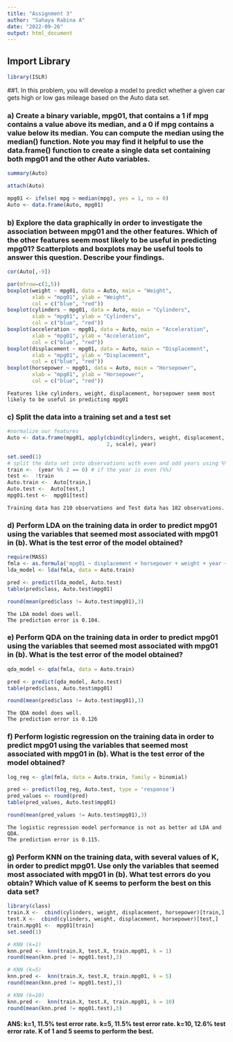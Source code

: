 ---
title: "Assignment 3"
author: "Sahaya Rabina A"
date: "2022-09-26"
output: html_document
---

## Import Library

```{r}
library(ISLR)
```

##1. In this problem, you will develop a model to predict whether a given car gets high or low gas mileage based on the Auto data set.

### a) Create a binary variable, mpg01, that contains a 1 if mpg contains a value above its median, and a 0 if mpg contains a value below its median. You can compute the median using the median() function. Note you may find it helpful to use the data.frame() function to create a single data set containing both mpg01 and the other Auto variables.

```{r}
summary(Auto)
```

```{r}
attach(Auto)
```

```{r}
mpg01 <- ifelse( mpg > median(mpg), yes = 1, no = 0)
Auto <- data.frame(Auto, mpg01)
```

### b) Explore the data graphically in order to investigate the association between mpg01 and the other features. Which of the other features seem most likely to be useful in predicting mpg01? Scatterplots and boxplots may be useful tools to answer this question. Describe your findings.

```{r}
cor(Auto[,-9])
```

```{r}
par(mfrow=c(1,5))
boxplot(weight ~ mpg01, data = Auto, main = "Weight", 
        xlab = "mpg01", ylab = "Weight",
        col = c("blue", "red"))
boxplot(cylinders ~ mpg01, data = Auto, main = "Cylinders", 
        xlab = "mpg01", ylab = "Cylinders",
        col = c("blue", "red"))
boxplot(acceleration ~ mpg01, data = Auto, main = "Acceleration", 
        xlab = "mpg01", ylab = "Acceleration",
        col = c("blue", "red"))
boxplot(displacement ~ mpg01, data = Auto, main = "Displacement", 
        xlab = "mpg01", ylab = "Displacement",
        col = c("blue", "red"))
boxplot(horsepower ~ mpg01, data = Auto, main = "Horsepower", 
        xlab = "mpg01", ylab = "Horsepower",
        col = c("blue", "red"))
```

    Features like cylinders, weight, displacement, horsepower seem most likely to be useful in predicting mpg01 
    
### c) Split the data into a training set and a test set

```{r}
#normalize our features
Auto <- data.frame(mpg01, apply(cbind(cylinders, weight, displacement, horsepower, acceleration), 
                                2, scale), year)
```

```{r}
set.seed(1)
# split the data set into observations with even and odd years using %% operator
train <-  (year %% 2 == 0) # if the year is even (%%)
test <-  !train
Auto.train <-  Auto[train,]
Auto.test <-  Auto[test,]
mpg01.test <-  mpg01[test]
```

    Training data has 210 observations and Test data has 182 observations.

### d) Perform LDA on the training data in order to predict mpg01 using the variables that seemed most associated with mpg01 in (b). What is the test error of the model obtained?

```{r}
require(MASS)
fmla <- as.formula('mpg01 ~ displacement + horsepower + weight + year + cylinders')
lda_model <- lda(fmla, data = Auto.train)

pred <- predict(lda_model, Auto.test)
table(pred$class, Auto.test$mpg01)
```

```{r}
round(mean(pred$class != Auto.test$mpg01),3)
```

    The LDA model does well. 
    The prediction error is 0.104.

### e) Perform QDA on the training data in order to predict mpg01 using the variables that seemed most associated with mpg01 in (b). What is the test error of the model obtained?

```{r}
qda_model <- qda(fmla, data = Auto.train)

pred <- predict(qda_model, Auto.test)
table(pred$class, Auto.test$mpg01)
```

```{r}
round(mean(pred$class != Auto.test$mpg01),3)
```

    The QDA model does well.
    The prediction error is 0.126

### f) Perform logistic regression on the training data in order to predict mpg01 using the variables that seemed most associated with mpg01 in (b). What is the test error of the model obtained?

```{r}
log_reg <- glm(fmla, data = Auto.train, family = binomial)

pred <- predict(log_reg, Auto.test, type = 'response')
pred_values <- round(pred)
table(pred_values, Auto.test$mpg01)
```

```{r}
round(mean(pred_values != Auto.test$mpg01),3)
```

    The logistic regression model performance is not as better ad LDA and QDA. 
    The prediction error is 0.115.

### g) Perform KNN on the training data, with several values of K, in order to predict mpg01. Use only the variables that seemed most associated with mpg01 in (b). What test errors do you obtain? Which value of K seems to perform the best on this data set?

```{r}
library(class)
train.X <-  cbind(cylinders, weight, displacement, horsepower)[train,]
test.X <-  cbind(cylinders, weight, displacement, horsepower)[test,]
train.mpg01 <-  mpg01[train]
set.seed(1)

# KNN (k=1)
knn.pred <-  knn(train.X, test.X, train.mpg01, k = 1)
round(mean(knn.pred != mpg01.test),3)
```

```{r}
# KNN (k=5)
knn.pred <-  knn(train.X, test.X, train.mpg01, k = 5)
round(mean(knn.pred != mpg01.test),3)
```

```{r}
# KNN (k=10)
knn.pred <-  knn(train.X, test.X, train.mpg01, k = 10)
round(mean(knn.pred != mpg01.test),3)
```

#### ANS: k=1, 11.5% test error rate. k=5, 11.5% test error rate. k=10, 12.6% test error rate. K of 1 and 5 seems to perform the best.
